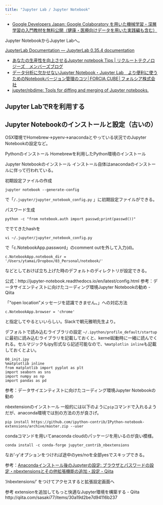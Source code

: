 ```yaml
---
title: "Jupyter Lab / Jupyter Notebook"
---
```



- [Google Developers Japan: Google Colaboratory を用いた機械学習・深層学習の入門教材を無料公開（健康・医療向けデータを用いた実践編も含む）](https://developers-jp.googleblog.com/2019/01/medical-ai-course-materials.html)

Jupyter NotebookからJupyter Labへ。

[JupyterLab Documentation — JupyterLab 0.35.4 documentation](https://jupyterlab.readthedocs.io/en/stable/index.html)


- [あなたの生産性を向上させるJupyter notebook Tips | リクルートテクノロジーズ　メンバーズブログ](https://recruit-tech.co.jp/blog/2018/10/16/jupyter_notebook_tips/)
- [データ分析に欠かせないJupyter Notebook・Jupyter Lab　より便利に使うためのNotebookバージョン管理のコツ│FORCIA CUBE│フォルシア株式会社](https://www.forcia.com/blog/001172.html)
- [jupyter/nbdime: Tools for diffing and merging of Jupyter notebooks.](https://github.com/jupyter/nbdime)


## Jupyter LabでRを利用する

## Jupyter Notebookのインストールと設定（古いの）

OSX環境でHomebrew->pyenv->anacondaとやっている状況でのJupyter Notebookの設定など。

Pythonのインストール
Homebrewを利用したPython環境のインストール

Jupyter Notebookのインストール
インストール自体はanacondaのインストールに伴って行われている。

初期設定ファイルの作成

    jupyter notebook --generate-config

で「`/.jupyter/jupyter_notebook_config.py` 」に初期設定ファイルができる。

パスワード生成

    python -c "from notebook.auth import passwd;print(passwd())"

ででてきたhashを

    vi ~/.jupyter/jupyter_notebook_config.py

で「c.NotebookApp.password」のcomment outを外して入力(d)。


    c.NotebookApp.notebook_dir = '/Users/ytamai/Dropbox/03_Personal/notebook/'

などとしておけば立ち上げた時のデフォルトのディレクトリが設定できる。

公式：http://jupyter-notebook.readthedocs.io/en/latest/config.html
参考：データサイエンティストに向けたコーディング環境Jupyter Notebookの勧め - Qiita

「“open location”メッセージを認識できません。」への対応方法

    c.NotebookApp.browser = 'chrome'

と指定してやるといいらしい。Slackで朝元雅明先生より。

デフォルトで読み込むライブラリの設定
`~/.ipython/profile_default/startup`に最初に読み込むライブラリを記載しておくと、kernel起動時に一緒に読んでくれる。セルマジックもipy形式なら記述可能なので、`%matplotlin inline`も記載しておくとよい。


    00_init.ipy
    %matplotlib inline
    from matplotlib import pyplot as plt
    import seaborn as sns
    import numpy as np
    import pandas as pd

参考：データサイエンティストに向けたコーディング環境Jupyter Notebookの勧め

nbextensionのインストール
一般的には以下のように`pip`コマンドで入れるようだが、anaconda環境では別の方法の方が良さげ。

    pip install https://github.com/ipython-contrib/IPython-notebook-extensions/archive/master.zip --user

condaコマンドを用いてanaconda cloudのパッケージを用いるのが良い模様。

    conda install -c conda-forge jupyter_contrib_nbextensions

なお'-y'オプションをつければ途中のyes/noを全部yesでスキップできる。

参考：[Anacondaインストール後のJupyterの設定: ブラウザとパスワードの設定・nbextensionsとその他拡張機能の追加・設定 - Qiita](https://qiita.com/jumjamjohn/items/710c401c205371c06bc3)

'/nbextensions/' をつけてアクセスすると拡張設定画面へ

参考
extensionを追加してもっと快適なJupyter環境を構築する - Qiita
http://qiita.com/sasaki77/items/30a19d2be7d94116b237
